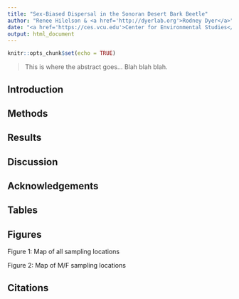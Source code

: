 ```yaml
---
title: "Sex-Biased Dispersal in the Sonoran Desert Bark Beetle"
author: "Renee Hilelson & <a href='http://dyerlab.org'>Rodney Dyer</a>"
date: "<a href='https://ces.vcu.edu'>Center for Environmental Studies</a></br><a href='https://vcu.edu'>Virginia Commonwealth University</a></br>Richmond Virginia 23284"
output: html_document
---
```


```r
knitr::opts_chunk$set(echo = TRUE)
```


> This is where the abstract goes... Blah blah blah.



## Introduction


## Methods



## Results



## Discussion




## Acknowledgements



## Tables 



## Figures

Figure 1: Map of all sampling locations


Figure 2: Map of M/F sampling locations



## Citations





